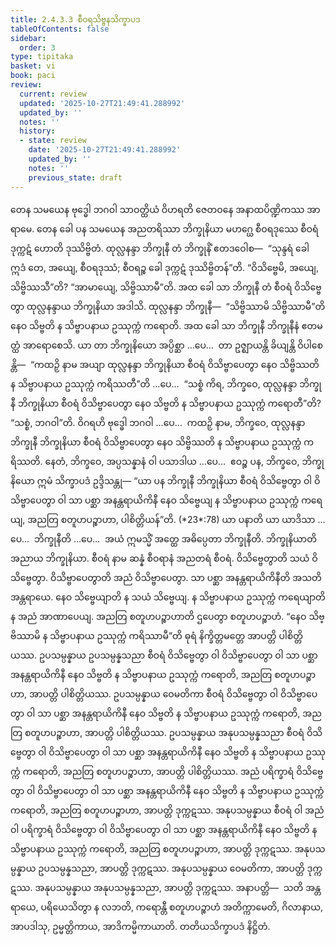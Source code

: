 ```yaml
---
title: 2.4.3.3 စီဝရသိဗ္ဗနသိက္ခာပဒ
tableOfContents: false
sidebar:
  order: 3
type: tipitaka
basket: vi
book: paci
review:
  current: review
  updated: '2025-10-27T21:49:41.288992'
  updated_by: ''
  notes: ''
  history:
  - state: review
    date: '2025-10-27T21:49:41.288992'
    updated_by: ''
    notes: ''
    previous_state: draft
---
```



<ReviewStatus review={frontmatter.review} showDetails={true} />

<HypothesisAnnotation frontmatter={frontmatter} />

<DynamicBreadcrumb />

<Division number="892" book="paci" e="ch" v="2" p="367">

<Paragraph number="2801" book="paci">
တေန သမယေန ဗုဒ္ဓေါ ဘဂဝါ သာဝတ္ထိယံ ဝိဟရတိ ဇေတဝနေ အနာထပိဏ္ဍိကဿ အာရာမေ. တေန ခေါ ပန သမယေန အညတရိဿာ ဘိက္ခုနိယာ မဟဂ္ဃေ စီဝရဒုဿေ စီဝရံ ဒုက္ကဋံ ဟောတိ ဒုဿိဗ္ဗိတံ. ထုလ္လနန္ဒာ ဘိက္ခုနီ တံ ဘိက္ခုနိံ ဧတဒဝေါစ—  “သုန္ဒရံ ခေါ ဣဒံ တေ, အယျေ, စီဝရဒုဿံ; စီဝရဉ္စ ခေါ ဒုက္ကဋံ ဒုဿိဗ္ဗိတန်”တိ. “ဝိသိဗ္ဗေမိ, အယျေ, သိဗ္ဗိဿသီ”တိ? “အာမာယျေ, သိဗ္ဗိဿာမီ”တိ. အထ ခေါ သာ ဘိက္ခုနီ တံ စီဝရံ ဝိသိဗ္ဗေတွာ ထုလ္လနန္ဒာယ ဘိက္ခုနိယာ အဒါသိ. ထုလ္လနန္ဒာ ဘိက္ခုနီ—  “သိဗ္ဗိဿာမိ သိဗ္ဗိဿာမီ”တိ နေဝ သိဗ္ဗတိ န သိဗ္ဗာပနာယ ဥဿုက္ကံ ကရောတိ.
</Paragraph>

<Paragraph number="2802" book="paci">
အထ ခေါ သာ ဘိက္ခုနီ ဘိက္ခုနီနံ ဧတမတ္ထံ အာရောစေသိ. ယာ တာ ဘိက္ခုနိယော အပ္ပိစ္ဆာ …ပေ…  တာ ဥဇ္ဈာယန္တိ ခိယျန္တိ ဝိပါစေန္တိ—  “ကထဉှိ နာမ အယျာ ထုလ္လနန္ဒာ ဘိက္ခုနိယာ စီဝရံ ဝိသိဗ္ဗာပေတွာ နေဝ သိဗ္ဗိဿတိ န သိဗ္ဗာပနာယ ဥဿုက္ကံ ကရိဿတီ”တိ …ပေ…  “သစ္စံ ကိရ, ဘိက္ခဝေ, ထုလ္လနန္ဒာ ဘိက္ခုနီ ဘိက္ခုနိယာ စီဝရံ ဝိသိဗ္ဗာပေတွာ နေဝ သိဗ္ဗတိ န သိဗ္ဗာပနာယ ဥဿုက္ကံ ကရောတီ”တိ? “သစ္စံ, ဘဂဝါ”တိ. ဝိဂရဟိ ဗုဒ္ဓေါ ဘဂဝါ …ပေ…  ကထဉှိ နာမ, ဘိက္ခဝေ, ထုလ္လနန္ဒာ ဘိက္ခုနီ ဘိက္ခုနိယာ စီဝရံ ဝိသိဗ္ဗာပေတွာ နေဝ သိဗ္ဗိဿတိ န သိဗ္ဗာပနာယ ဥဿုက္ကံ ကရိဿတိ. နေတံ, ဘိက္ခဝေ, အပ္ပသန္နာနံ ဝါ ပသာဒါယ …ပေ…  ဧဝဉ္စ ပန, ဘိက္ခဝေ, ဘိက္ခုနိယော ဣမံ သိက္ခာပဒံ ဥဒ္ဒိသန္တု—
</Paragraph>

</Division>
<Division number="893" book="paci" e="ch" v="2" p="368">

<Paragraph number="2803" book="paci">
<Emphasis>“ယာ ပန ဘိက္ခုနီ ဘိက္ခုနိယာ စီဝရံ ဝိသိဗ္ဗေတွာ ဝါ ဝိသိဗ္ဗာပေတွာ ဝါ သာ ပစ္ဆာ အနန္တရာယိကိနီ နေဝ သိဗ္ဗေယျ န သိဗ္ဗာပနာယ ဥဿုက္ကံ ကရေယျ, အညတြ စတူဟပဉ္စာဟာ, ပါစိတ္တိယန်”</Emphasis>တိ. (*23*:<Emphasis>78</Emphasis>)
</Paragraph>

</Division>
<Division number="894" book="paci" e="ch" v="2" p="368">

<Paragraph number="2804" book="paci">
<Emphasis>ယာ ပနာ</Emphasis>တိ ယာ ယာဒိသာ …ပေ…  <Emphasis>ဘိက္ခုနီ</Emphasis>တိ …ပေ…  အယံ ဣမသ္မိံ အတ္ထေ အဓိပ္ပေတာ ဘိက္ခုနီတိ.
</Paragraph>

<Paragraph number="2805" book="paci">
<Emphasis>ဘိက္ခုနိယာ</Emphasis>တိ အညာယ ဘိက္ခုနိယာ.
</Paragraph>

<Paragraph number="2806" book="paci">
<Emphasis>စီဝရံ</Emphasis> နာမ ဆန္နံ စီဝရာနံ အညတရံ စီဝရံ.
</Paragraph>

<Paragraph number="2807" book="paci">
<Emphasis>ဝိသိဗ္ဗေတွာ</Emphasis>တိ သယံ ဝိသိဗ္ဗေတွာ. <Emphasis>ဝိသိဗ္ဗာပေတွာ</Emphasis>တိ အညံ ဝိသိဗ္ဗာပေတွာ.
</Paragraph>

<Paragraph number="2808" book="paci">
<Emphasis>သာ ပစ္ဆာ အနန္တရာယိကိနီ</Emphasis>တိ အသတိ အန္တရာယေ.
</Paragraph>

<Paragraph number="2809" book="paci">
<Emphasis>နေဝ သိဗ္ဗေယျာ</Emphasis>တိ န သယံ သိဗ္ဗေယျ. <Emphasis>န သိဗ္ဗာပနာယ ဥဿုက္ကံ ကရေယျာ</Emphasis>တိ န အညံ အာဏာပေယျ.
</Paragraph>

<Paragraph number="2810" book="paci">
<Emphasis>အညတြ စတူဟပဉ္စာဟာ</Emphasis>တိ ဌပေတွာ စတူဟပဉ္စာဟံ. “နေဝ သိဗ္ဗိဿာမိ န သိဗ္ဗာပနာယ ဥဿုက္ကံ ကရိဿာမီ”တိ ဓုရံ နိက္ခိတ္တမတ္တေ အာပတ္တိ ပါစိတ္တိယဿ.
</Paragraph>

</Division>
<Division number="895" book="paci" e="ch" v="2" p="368">

<Paragraph number="2811" book="paci">
ဥပသမ္ပန္နာယ ဥပသမ္ပန္နသညာ စီဝရံ ဝိသိဗ္ဗေတွာ ဝါ ဝိသိဗ္ဗာပေတွာ ဝါ သာ ပစ္ဆာ အနန္တရာယိကိနီ နေဝ သိဗ္ဗတိ န သိဗ္ဗာပနာယ ဥဿုက္ကံ ကရောတိ, အညတြ စတူဟပဉ္စာဟာ, အာပတ္တိ ပါစိတ္တိယဿ. ဥပသမ္ပန္နာယ ဝေမတိကာ စီဝရံ ဝိသိဗ္ဗေတွာ ဝါ ဝိသိဗ္ဗာပေတွာ ဝါ သာ ပစ္ဆာ အနန္တရာယိကိနီ နေဝ သိဗ္ဗတိ န သိဗ္ဗာပနာယ ဥဿုက္ကံ ကရောတိ, အညတြ စတူဟပဉ္စာဟာ, အာပတ္တိ ပါစိတ္တိယဿ. ဥပသမ္ပန္နာယ အနုပသမ္ပန္နသညာ စီဝရံ ဝိသိဗ္ဗေတွာ ဝါ ဝိသိဗ္ဗာပေတွာ ဝါ သာ ပစ္ဆာ အနန္တရာယိကိနီ နေဝ သိဗ္ဗတိ န သိဗ္ဗာပနာယ ဥဿုက္ကံ ကရောတိ, အညတြ စတူဟပဉ္စာဟာ, အာပတ္တိ ပါစိတ္တိယဿ.
</Paragraph>

<Paragraph number="2812" book="paci">
အညံ ပရိက္ခာရံ ဝိသိဗ္ဗေတွာ ဝါ ဝိသိဗ္ဗာပေတွာ ဝါ သာ ပစ္ဆာ အနန္တရာယိကိနီ နေဝ သိဗ္ဗတိ န သိဗ္ဗာပနာယ ဥဿုက္ကံ ကရောတိ, အညတြ စတူဟပဉ္စာဟာ, အာပတ္တိ ဒုက္ကဋဿ. အနုပသမ္ပန္နာယ စီဝရံ ဝါ အညံ ဝါ ပရိက္ခာရံ ဝိသိဗ္ဗေတွာ ဝါ ဝိသိဗ္ဗာပေတွာ ဝါ သာ ပစ္ဆာ အနန္တရာယိကိနီ နေဝ သိဗ္ဗတိ န သိဗ္ဗာပနာယ ဥဿုက္ကံ ကရောတိ, အညတြ စတူဟပဉ္စာဟာ, အာပတ္တိ ဒုက္ကဋဿ. အနုပသမ္ပန္နာယ ဥပသမ္ပန္နသညာ, အာပတ္တိ ဒုက္ကဋဿ. အနုပသမ္ပန္နာယ ဝေမတိကာ, အာပတ္တိ ဒုက္ကဋဿ. အနုပသမ္ပန္နာယ အနုပသမ္ပန္နသညာ, အာပတ္တိ ဒုက္ကဋဿ.
</Paragraph>

</Division>
<Division number="896" book="paci" e="ch" v="2" p="369">

<Paragraph number="2813" book="paci">
အနာပတ္တိ—  သတိ အန္တရာယေ, ပရိယေသိတွာ န လဘတိ, ကရောန္တီ စတူဟပဉ္စာဟံ အတိက္ကာမေတိ, ဂိလာနာယ, အာပဒါသု, ဥမ္မတ္တိကာယ, အာဒိကမ္မိကာယာတိ.

</Paragraph>
</Division>

<Paragraph number="2814" type="center" book="paci">
တတိယသိက္ခာပဒံ နိဋ္ဌိတံ.
</Paragraph>